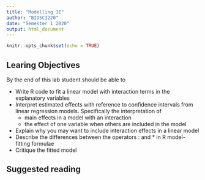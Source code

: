 ```yaml
---
title: "Modelling II"
author: "BIOSCI220"
date: "Semester 1 2020"
output: html_document
---
```


```r
knitr::opts_chunk$set(echo = TRUE)
```

## Learing Objectives

By the end of this lab student should be able to

   + Write R code to fit a linear model with interaction terms in the explanatory variables
   + Interpret estimated effects with reference to confidence intervals from linear regression models. Specifically the interpretation of
      + main effects in a model with an interaction
      + the effect of one variable when others are included in the model
   + Explain why you may want to include interaction effects in a linear model
   + Describe the differences between the operators : and * in R model-fitting formulae
   + Critique the fitted model

## Suggested reading